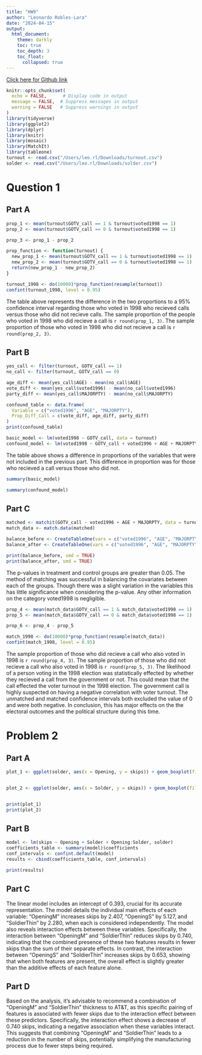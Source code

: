```yaml
---
title: "HW9"
author: "Leonardo Robles-Lara"
date: "2024-04-15"
output:
  html_document:
    theme: darkly
    toc: true
    toc_depth: 3 
    toc_float:
      collapsed: true
---
```


[Click here for Github link](https://github.com/leo-rl-1230/HW9)

```r
knitr::opts_chunk$set(
  echo = FALSE,      # Display code in output
  message = FALSE,  # Suppress messages in output
  warning = FALSE   # Suppress warnings in output
)
library(tidyverse)
library(ggplot2)
library(dplyr)
library(knitr)
library(mosaic)
library(MatchIt)
library(tableone)
turnout <- read.csv("/Users/leo.rl/Downloads/turnout.csv")  
solder <- read.csv("/Users/leo.rl/Downloads/solder.csv")
```

# **Question 1**

## Part A

```r
prop_1 <- mean(turnout$GOTV_call == 1 & turnout$voted1998 == 1)
prop_2 <- mean(turnout$GOTV_call == 0 & turnout$voted1998 == 1)

prop_3 <- prop_1 - prop_2

prop_function <- function(turnout) {
  new_prop_1 <- mean(turnout$GOTV_call == 1 & turnout$voted1998 == 1)
  new_prop_2 <- mean(turnout$GOTV_call == 0 & turnout$voted1998 == 1)
  return(new_prop_1 - new_prop_2)
}

turnout_1998 <- do(10000)*prop_function(resample(turnout))
confint(turnout_1998, level = 0.95)
```

The table above represents the difference in the two proportions to a 95% confidence interval regarding those who voted in 1998 who recieved calls versus those who did not recieve calls. The sample proportion of the people who voted in 1998 who did recieve a call is `r round(prop_1, 3)`. The sample proportion of those who voted in 1998 who did not recieve a call is `r round(prop_2, 3)`.


## Part B

```r
yes_call <- filter(turnout, GOTV_call == 1)
no_call <- filter(turnout, GOTV_call == 0)

age_diff <- mean(yes_call$AGE) - mean(no_call$AGE)
vote_diff <- mean(yes_call$voted1996) - mean(no_call$voted1996)
party_diff <- mean(yes_call$MAJORPTY) - mean(no_call$MAJORPTY)

confound_table <- data.frame(
  Variable = c("voted1996", "AGE", "MAJORPTY"),
  Prop_Diff_Call = c(vote_diff, age_diff, party_diff)
)
print(confound_table)

basic_model <- lm(voted1998 ~ GOTV_call, data = turnout)
confound_model <- lm(voted1998 ~ GOTV_call + voted1996 + AGE + MAJORPTY, data = turnout)
```

The table above shows a difference in proportions of the variables that were not included in the previous part. This difference in proportion was for those who recieved a call versus those who did not.

```r
summary(basic_model)
```

```r
summary(confound_model)
```

## Part C

```r
matched <- matchit(GOTV_call ~ voted1996 + AGE + MAJORPTY, data = turnout, method = "nearest", ratio = 5)
match_data <- match.data(matched)

balance_before <- CreateTableOne(vars = c("voted1996", "AGE", "MAJORPTY", "voted1998"), data = turnout)
balance_after <- CreateTableOne(vars = c("voted1996", "AGE", "MAJORPTY", "voted1998"), strata = "GOTV_call", data = match_data)

print(balance_before, smd = TRUE)
print(balance_after, smd = TRUE)
```

The p-values in treatment and control groups are greater than 0.05. The method of matching was successful in balancing the covariates between each of the groups. Though there was a slight variation in the variables this has little significance when considering the p-value. Any other information on the category voted1998 is negligible.

```r
prop_4 <- mean(match_data$GOTV_call == 1 & match_data$voted1998 == 1)
prop_5 <- mean(match_data$GOTV_call == 0 & match_data$voted1998 == 1)

prop_6 <- prop_4 - prop_5

match_1998 <- do(10000)*prop_function(resample(match_data))
confint(match_1998, level = 0.95)
```

The sample proportion of those who did recieve a call who also voted in 1998 is `r round(prop_4, 3)`. The sample proportion of those who did not recieve a call who also voted in 1998 is `r round(prop_5, 3)`. The likelihood of a person voting in the 1998 election was statistically effected by whether they recieved a call from the government or not. This could mean that the call effected the voter turnout in the 1998 election. The government call is highly suspected on having a negative correlation with voter turnout. The unmatched and matched confidence intervals both excluded the value of 0 and were both negative. In conclusion, this has major effects on the the electoral outcomes and the political structure during this time.

# Problem 2

## Part A

```r
plot_1 <- ggplot(solder, aes(x = Opening, y = skips)) + geom_boxplot(fill = "red", color = "black") + labs(title = "Opening Size and Number of Skips", x = "Size of Opening of Solder Gun", y = "Number of Skips") + theme_minimal()


plot_2 <- ggplot(solder, aes(x = Solder, y = skips)) + geom_boxplot(fill = "blue", color = "black") + labs(title = "Solder Thickness and Number of Skips", x = "Thickness of Alloy Used for Soldering", y = "Number of Skips") + theme_minimal()


print(plot_1)
print(plot_2)
```

## Part B

```r
model <- lm(skips ~ Opening + Solder + Opening:Solder, solder)
coefficients_table <- summary(model)$coefficients
conf_intervals <- confint.default(model)
results <- cbind(coefficients_table, conf_intervals)

print(results)
```

## Part C

The linear model includes an intercept of 0.393, crucial for its accurate representation. The model details the individual main effects of each variable: "OpeningM" increases skips by 2.407, "OpeningS" by 5.127, and "SoldierThin" by 2.280, when each is considered independently. The model also reveals interaction effects between these variables. Specifically, the interaction between "OpeningM" and "SoldierThin" reduces skips by 0.740, indicating that the combined presence of these two features results in fewer skips than the sum of their separate effects. In contrast, the interaction between "OpeningS" and "SoldierThin" increases skips by 0.653, showing that when both features are present, the overall effect is slightly greater than the additive effects of each feature alone.

## Part D

Based on the analysis, it's advisable to recommend a combination of "OpeningM" and "SoldierThin" thickness to AT&T, as this specific pairing of features is associated with fewer skips due to the interaction effect between these predictors. Specifically, the interaction effect shows a decrease of 0.740 skips, indicating a negative association when these variables interact. This suggests that combining "OpeningM" and "SoldierThin" leads to a reduction in the number of skips, potentially simplifying the manufacturing process due to fewer steps being required.

